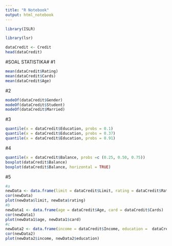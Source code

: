 ---
title: "R Notebook"
output: html_notebook
---
```{r}
library(ISLR)
```
```{r}
library(lsr)
```
```{r}
dataCredit <- Credit
head(dataCredit)
```

#SOAL STATISTIKA#
#1
```{r}
mean(dataCredit$Rating)
mean(dataCredit$Cards)
mean(dataCredit$Age)
```


#2
```{r}
modeOf(dataCredit$Gender)
modeOf(dataCredit$Student)
modeOf(dataCredit$Married)
```


#3
```{r}
quantile(x = dataCredit$Education, probs = 0.1)
quantile(x = dataCredit$Education, probs = 0.37)
quantile(x = dataCredit$Education, probs = 0.91)
```


#4
```{r}
quantile(x = dataCredit$Balance, probs =c (0.25, 0.50, 0.75))
boxplot(dataCredit$Balance)
boxplot(dataCredit$Balance, horizontal = TRUE)
```


#5
```{r}
#a
newData <- data.frame(limit = dataCredit$Limit, rating = dataCredit$Rating)
cor(newData)
plot(newData$limit, newData$rating)
#b
newData1 <- data.frame(age = dataCredit$Age, card = dataCredit$Cards)
cor(newData1)
plot(newData1$age, newData1$card)
#c
newData2 <- data.frame(income = dataCredit$Income, education =  dataCredit$Education)
cor(newData2)
plot(newData2$income, newData2$education)
```
